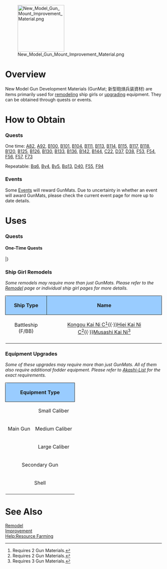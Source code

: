 [[File:New Model Gun Mount Improvement Material.png|150px|right]]
=Overview=

New Model Gun Development Materials (GunMat; 新型砲熕兵装資材) are items primarily used for [[Remodel (Mechanic)|remodeling]] ship girls or [[Improvement|upgrading]] equipment. They can be obtained through quests or events.

=How to Obtain=
===Quests===
One time: [[Quests#A82|A82]], 
[[Quests#A92|A92]], 
[[Quests#B100|B100]], 
[[Quests#B101|B101]], 
[[Quests#B104|B104]], 
[[Quests#B111|B111]], 
[[Quests#B113|B113]], 
[[Quests#B114|B114]], 
[[Quests#B115|B115]], 
[[Quests#B117|B117]], 
[[Quests#B118|B118]], 
[[Quests#B120|B120]], 
[[Quests#B125|B125]], 
[[Quests#B126|B126]], 
[[Quests#B130|B130]], 
[[Quests#B133|B133]], 
[[Quests#B136|B136]], 
[[Quests#B142|B142]], 
[[Quests#B144|B144]], 
[[Quests#C22|C22]], 
[[Quests#D37|D37]], 
[[Quests#D38|D38]], 
[[Quests#F53|F53]], 
[[Quests#F54|F54]], 
[[Quests#F56|F56]], 
[[Quests#F57|F57]], 
[[Quests#F73|F73]]

Repeatable: [[Quests#Bq6|Bq6]], [[Quests#By4|By4]], 
[[Quests#By5|By5]], [[Quests#Bq13|Bq13]], [[Quests#D40|D40]], [[Quests#F55|F55]], [[Quests#F94|F94]]
===Events===

Some [[Events]] will reward GunMats. Due to uncertainty in whether an event will award GunMats, please check the current event page for more up to date details.

=Uses=
===Quests===
<div class="mw-collapsible mw-collapsed"><h4>One-Time Quests</h4>
<div class="mw-collapsible-content">
{{QuestsHeader}}
{{Quests
| type = Factory
| listnum = F74
| reqQuest = 
| reqQuest2 = 
| reqQuest3 =
| namejp = 航空戦艦用強化型新主砲の研究
| nameen = Research of New and Improved Main Battery for Aviation Battleships
| req = Set Ise K2 as secretary, equip her with a fully improved "[[Prototype 41cm Triple Gun Mount]]" in her first slot, scrap three "[[41cm Twin Gun Mount]]s", two "[[Type 22 Surface RADAR]]s", and prepare 40 development materials, 50 instant construction materials, 4500 steel, and two new artillery armament materials!
※ The prepared resources will be consumed upon completing the mission.
* Make [[Ise|Ise Kai Ni]] your secretary and equip a 10 star [[Prototype 41cm Triple Gun Mount]] on her first slot, then scrap 3 [[41cm Twin Gun Mount]]s"and 2 [[Type 22 Surface RADAR]] while having 40 Development Materials, 50 Instant Construction, 4500 Steel and 2 New Type Artillery Armament Materials avalaible
| fuel = 0
| ammo = 200
| steel = 0
| bauxite = 0
| other = ''[[41cm Triple Gun Mount Kai Ni]]
| notes = All prepared items will disappear upon completion of quest and the  [[Prototype 41cm Triple Gun Mount]] will become a [[41cm Triple Gun Mount Kai Ni]]
| once  = True
}}
{{Quests
| type = Factory
| listnum = F76
| reqQuest = 
| reqQuest2 = 
| reqQuest3 =
| namejp = 駆逐主砲兵装の戦時改修
| nameen = Wartime modifications of destroyers' main guns
| req = Equip a max modified [[12.7cm Twin Mount Type-A Kai 2]] in the first slot of your secretary Special Type (Fubuki-class) Destroyer and proceed to scrap x4 [[10cm Twin High-angle Mount]] and x1 [[Type 94 Anti-Aircraft Fire Director]], x30 Development Materials, x900 steel, and [[New Type Artillery Armament Materials]]
| fuel = 0
| ammo = 200
| steel = 0
| bauxite = 0
| other = [[12.7cm Twin Mount Type-A Kai 3 (Wartime Modifications) + Anti-Aircraft Fire Director]]
| notes = All mentioned items and resources will be consumed upon completion will be consumed and the [[12.7cm Twin Mount Type-A Kai 2]] will turn into the mentioned equipment as the reward.
| once  = True
}}
{{Quests
| type = Factory
| listnum = F77
| reqQuest = 
| reqQuest2 = 
| reqQuest3 =
| namejp = 戦時改修A型高角砲の量産
| nameen =  Mass production of the wartime adjusted Type A dual-purpose guns.
| req = Equip a max modified [[12.7cm Twin Mount Type-A Kai 2]] in the first slot of your secretary Special Type (Fubuki-class) Destroyer  and proceed to scrap x4 [[10cm Twin High-angle Mount]] and x1 [[Type 94 Anti-Aircraft Fire Director]], x30 Development Materials, x900 steel, and [[New Type Artillery Armament Materials]] 
| fuel = 0
| ammo = 200
| steel = 0
| bauxite = 0
| other = [[12.7cm Twin Mount Type-A Kai 3 (Wartime Modifications) + Anti-Aircraft Fire Director]]
| notes = All mentioned items and resources will be consumed upon completion will be consumed and the [[12.7cm Twin Mount Type-A Kai 2]] will turn into the mentioned equipment as the reward.<br> ''Quarterly Quest''
| once  = 
}}
{{Quests
| type = Factory
| listnum = F78
| reqQuest = 
| reqQuest2 = 
| reqQuest3 =
| namejp = 駆逐艦主砲兵装の戦時改修【II】
| nameen = Wartime modifications of destroyers' main guns (II)
| req = Equip a max modified [[12.7cm Twin Mount Type-B Kai 2]] in the first slot of your secratery destroyer that must be either [[Yuudachi|Yuudachi Kai Ni]] or [[Shigure|Shigure Kai Ni]] and proceed to scrap x5 [[10cm Twin High-angle Mount]] and x1 [[Type 94 Anti-Aircraft Fire Director]], and prepare x50 Development Materials, x1200 steel, and x1 [[New Type Artillery Armament Materials]]
| fuel = 0
| ammo = 220
| steel = 0
| bauxite = 0
| other = [[12.7cm Twin Mount Type-B Kai 4 (Wartime Modifications) + Anti-Aircraft Fire Director]]
| notes = All mentioned items and resources will be consumed upon completion will be consumed and the [[12.7cm Twin Mount Type-B Kai 2]] will turn into the mentioned equipment as the reward.
| once  = True
}}
|}
</div></div>

===Ship Girl Remodels===

''Some remodels may require more than just GunMats. Please refer to the [[Remodel (Menu)|Remodel]] page or individual ship girl pages for more details.''

{| class="wikitable"
!style="text-align: center; border-radius: 6px 0 0 0; border-style: solid; border-width: 1px; background-color:#99CCFF;"|Ship Type
!style="text-align: center; border-radius: 0 6px 0 0; border-style: solid; border-width: 1px; background-color:#99CCFF;" |Name
|-
| style="text-align:center;"|Battleship (F/BB)
| style="text-align:center;"|[[Kongou|Kongou Kai Ni C]]<ref>Requires 2 Gun Materials.</ref>{{·}}[[Hiei|Hiei Kai Ni C]]<ref>Requires 2 Gun Materials.</ref>{{·}}[[Musashi|Musashi Kai Ni]]<ref>Requires 3 Gun Materials.</ref>
|-
|}<references/>

{{Clear}}

===Equipment Upgrades===

''Some of these upgrades may require more than just GunMats. All of them also require additional fodder equipment. Please refer to [https://akashi-list.me/ Akashi-List] for the exact requirements.''

{| class="wikitable" style="width:100%;"
!style="text-align: center;  border-radius: 6px 0 0 0;border-style: solid; border-width: 1px; background-color:#99CCFF;" colspan="2"|Equipment Type
!style="text-align: center;  border-radius: 0 6px 0 0;border-style: solid; border-width: 1px; background-color:#99CCFF;" |Name
|-
|style="text-align: center;" rowspan="3"| Main Gun
|style="text-align: center;" | Small Caliber
|[[12.7cm Twin Mount Type-D Kai 2]]
|-
|style="text-align: center;" | Medium Caliber
|[[15.5cm Triple Gun Mount Kai (Main)]]
|-
|style="text-align: center;" | Large Caliber
|[[Prototype 41cm Triple Gun Mount]]<ref name="2GM">Requires 2 GunMats.</ref>{{·}}[[41cm Triple Gun Mount Kai]]<ref name="2GM"/>{{·}}[[38cm Quad Gun Mount Kai]]<ref name="2GM"/>{{·}}[[46cm Triple Gun Mount Kai]]<ref name="2GM"/>{{·}}[[41cm Triple Gun Mount Kai Ni]]<ref name="3GM">Requires 3 GunMats.</ref>{{·}}[[35.6cm Twin Gun Mount Kai]]<ref name="3GM"/>{{·}}[[41cm Twin Gun Mount Kai 2]]<ref name="3GM"/>{{·}}[[16inch Mk.V Twin Gun Mount]]
|-
|style="text-align: center;" colspan="2"| Secondary Gun
|[[15.5cm Triple Gun Mount Kai (Secondary)]]
|-
|style="text-align: center;" colspan="2"| Shell
|[[Type 3 Shell Kai]]
|-
|}<references/>

{{Clear}}

=See Also=
[[Remodel (Menu)|Remodel]]<br>
[[Improvement]]<br>
[[Help:Resource Farming]]
{{Mechanics}}